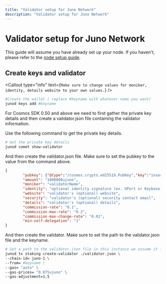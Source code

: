```yaml
---
title: "Validator setup for Juno Network"
description: "Validator setup for Juno Network"
---
```


# Validator setup for Juno Network

This guide will assume you have already set up your node. 
If you haven't, please refer to the [node setup guide](/networks/s/).

## Create keys and validator

<Callout type="info" text={`Make sure to change values for moniker, identity, details website to your own values.`} />

```bash
#Create the wallet ( replace #keyname with whatever name you want)
junod keys add #keyname
```


For Cosmos SDK 0.50 and above we need to first gather the private key details and then create a validator.json file containing the validator information.

Use the following command to get the private key details.
```bash
# Get the private key details
junod comet show-validator
```

And then create the validator.json file. Make sure to set the pubkey to the value from the command above.
```json
{
        "pubkey": {"@type":"/cosmos.crypto.ed25519.PubKey","key":"insertFromTheCommandAbove"},
        "amount": "1000000ujuno",
        "moniker": "validatorName",
        "identity": "optional identity signature (ex. UPort or Keybase)",
        "website": "validator's (optional) website",
        "security": "validator's (optional) security contact email",
        "details": "validator's (optional) details",
        "commission-rate": "0.1",
        "commission-max-rate": "0.2",
        "commission-max-change-rate": "0.01",
        "min-self-delegation": "1"
}
```

And then create the validator. Make sure to set the path to the validator.json file and the keyname.
```bash
# Set a path to the validator.json file in this instance we assume it is in the current directory
junod tx staking create-validator ./validator.json \
--chain-id= juno-1 \
--from= #keyname \
--gas= "auto" \
--gas-prices= "0.075ujuno" \
--gas-adjustment=1.5
```







